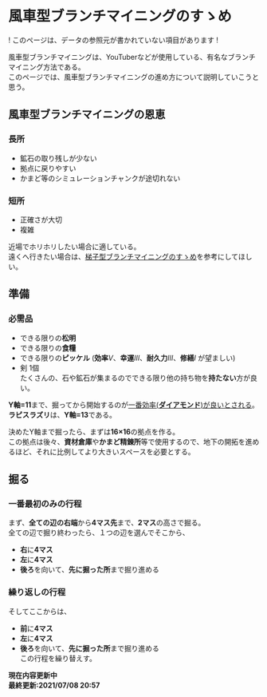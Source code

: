 # 風車型ブランチマイニングのすゝめ

! このページは、データの参照元が書かれていない項目があります !

風車型ブランチマイニングは、YouTuberなどが使用している、有名なブランチマイニング方法である。  
このページでは、風車型ブランチマイニングの進め方について説明していこうと思う。

## 風車型ブランチマイニングの恩恵
### 長所
 - 鉱石の取り残しが少ない
 - 拠点に戻りやすい
 - かまど等のシミュレーションチャンクが途切れない

### 短所
 - 正確さが大切
 - 複雑

近場でホリホリしたい場合に適している。  
遠くへ行きたい場合は、[梯子型ブランチマイニングのすゝめ](/wiki/how-to-mine-ladder)を参考にしてほしい。

## 準備
### 必需品
 - できる限りの**松明**
 - できる限りの**食糧**
 - できる限りの**ピッケル** (**効率**<i>Ⅴ</i>、**幸運**<i>Ⅲ</i>、**耐久力**<i>Ⅲ</i>、**修繕**<i>Ⅰ</i> が望ましい)
 - 剣 1個  
たくさんの、石や鉱石が集まるのでできる限り他の持ち物を**持たない**方が良い。

**Y軸=11**まで、掘ってから開始するのが[一番効率(**ダイアモンド**)が良いとされる](https://static.wikia.nocookie.net/minecraft_ja_gamepedia/images/c/ca/PercentOfOreByHeight.png/revision/latest?cb=20200220154930)。  
**ラピスラズリ**は、**Y軸=13**である。

決めたY軸まで掘ったら、まずは**16×16**の拠点を作る。  
この拠点は後々、**資材倉庫**や**かまど精錬所**等で使用するので、地下の開拓を進めるほど、それに比例してより大きいスペースを必要とする。

## 掘る
### 一番最初のみの行程
まず、**全ての辺の右端**から**4マス先**まで、**2マス**の高さで掘る。  
全ての辺で掘り終わったら、１つの辺を選んでそこから、
 - **右**に**4マス**
 - **左**に**4マス**
 - **後ろ**を向いて、**先に掘った所**まで掘り進める

### 繰り返しの行程
そしてここからは、
 - **前**に**4マス**
 - **左**に**4マス**
 - **後ろ**を向いて、**先に掘った所**まで掘り進める  
この行程を繰り替えす。  

**現在内容更新中  
最終更新:2021/07/08 20:57**
